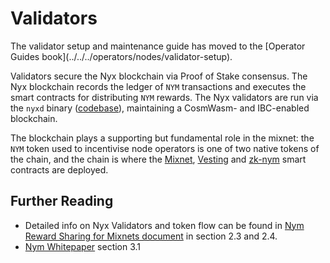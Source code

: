 
# Validators

<Callout type="info" emoji="ℹ️">
  The validator setup and maintenance guide has moved to the [Operator Guides book](../../../operators/nodes/validator-setup).
</Callout>

Validators secure the Nyx blockchain via Proof of Stake consensus. The Nyx blockchain records the ledger of `NYM` transactions and executes the smart contracts for distributing `NYM` rewards. The Nyx validators are run via the `nyxd` binary ([codebase](https://github.com/nymtech/nyxd)), maintaining a CosmWasm- and IBC-enabled blockchain.

The blockchain plays a supporting but fundamental role in the mixnet: the `NYM` token used to incentivise node operators is one of two native tokens of the chain, and the chain is where the [Mixnet](./smart-contracts/mixnet-contract), [Vesting](./smart-contracts/vesting-contract) and [zk-nym](./smart-contracts/ecash) smart contracts are deployed.

## Further Reading
* Detailed info on Nyx Validators and token flow can be found in [Nym Reward Sharing for Mixnets document](https://nymtech.net/nym-cryptoecon-paper.pdf) in section 2.3 and 2.4.
* [Nym Whitepaper](https://nymtech.net/nym-whitepaper.pdf) section 3.1
